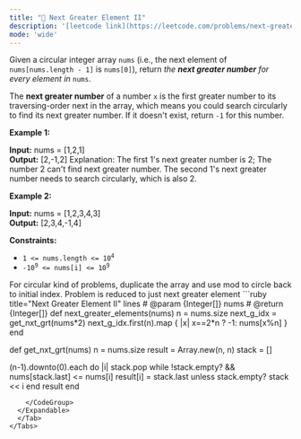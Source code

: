 ```yaml
---
title: "🧀 Next Greater Element II"
description: '[leetcode link](https://leetcode.com/problems/next-greater-element-ii/description/)'
mode: 'wide'
---
```

<Tabs>
  <Tab title="Question" icon="circle-question" iconType="regular">
    <Card>
      <p>Given a circular integer array <code>nums</code> (i.e., the next element of <code>nums[nums.length - 1]</code> is <code>nums[0]</code>), return <em>the <strong>next greater number</strong> for every element in</em> <code>nums</code>.</p>  <p>The <strong>next greater number</strong> of a number <code>x</code> is the first greater number to its traversing-order next in the array, which means you could search circularly to find its next greater number. If it doesn&#39;t exist, return <code>-1</code> for this number.</p>   <p><strong class="example">Example 1:</strong></p>   <strong>Input:</strong> nums = [1,2,1] <br/> <strong>Output:</strong> [2,-1,2] Explanation: The first 1&#39;s next greater number is 2;  The number 2 can&#39;t find next greater number.  The second 1&#39;s next greater number needs to search circularly, which is also 2.   <p><strong class="example">Example 2:</strong></p>   <strong>Input:</strong> nums = [1,2,3,4,3] <br/> <strong>Output:</strong> [2,3,4,-1,4]    <p><strong>Constraints:</strong></p>  <ul>  <li><code>1 &lt;= nums.length &lt;= 10<sup>4</sup></code></li>  <li><code>-10<sup>9</sup> &lt;= nums[i] &lt;= 10<sup>9</sup></code></li> </ul> 
    </Card>
  </Tab>
  <Tab title="Solution" icon="lightbulb" iconType="regular" >
    <Card>
      For circular kind of problems, duplicate the array and use mod to circle back to initial index. Problem is reduced to just next greater element
</Card>
  <Expandable title="code">
    <CodeGroup dropdown>
```ruby title="Next Greater Element II" lines
# @param {Integer[]} nums
# @return {Integer[]}
def next_greater_elements(nums)
  n = nums.size
  next_g_idx = get_nxt_grt(nums*2)
  next_g_idx.first(n).map { |x| x==2*n ? -1: nums[x%n] }
end

def get_nxt_grt(nums)
  n = nums.size
  result = Array.new(n, n)
  stack = []

  (n-1).downto(0).each do |i|
    stack.pop while !stack.empty? && nums[stack.last] <= nums[i]
    result[i] = stack.last unless stack.empty?
    stack << i
  end
  result
end



```
    </CodeGroup>
  </Expandable>
  </Tab>
</Tabs>